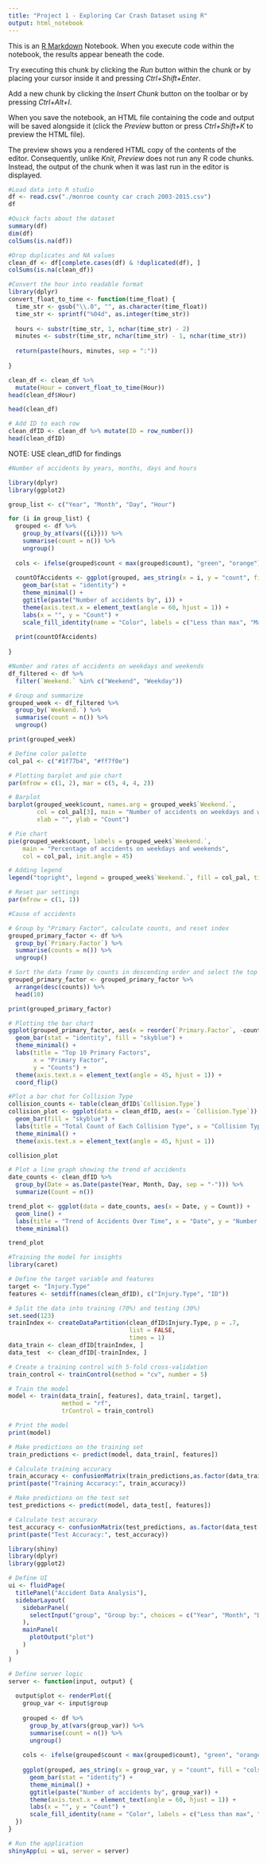 ```yaml
---
title: "Project 1 - Exploring Car Crash Dataset using R"
output: html_notebook
---
```


This is an [R Markdown](http://rmarkdown.rstudio.com) Notebook. When you execute code within the notebook, the results appear beneath the code. 

Try executing this chunk by clicking the *Run* button within the chunk or by placing your cursor inside it and pressing *Ctrl+Shift+Enter*. 

Add a new chunk by clicking the *Insert Chunk* button on the toolbar or by pressing *Ctrl+Alt+I*.

When you save the notebook, an HTML file containing the code and output will be saved alongside it (click the *Preview* button or press *Ctrl+Shift+K* to preview the HTML file).

The preview shows you a rendered HTML copy of the contents of the editor. Consequently, unlike *Knit*, *Preview* does not run any R code chunks. Instead, the output of the chunk when it was last run in the editor is displayed.

```r
#Load data into R studio
df <- read.csv("./monroe county car crach 2003-2015.csv")
df
```
```r
#Quick facts about the dataset
summary(df)
dim(df)
colSums(is.na(df))
```
```r
#Drop duplicates and NA values
clean_df <- df[complete.cases(df) & !duplicated(df), ]
colSums(is.na(clean_df))
```

```r
#Convert the hour into readable format
library(dplyr)
convert_float_to_time <- function(time_float) {
  time_str <- gsub("\\.0", "", as.character(time_float))
  time_str <- sprintf("%04d", as.integer(time_str))
  
  hours <- substr(time_str, 1, nchar(time_str) - 2)
  minutes <- substr(time_str, nchar(time_str) - 1, nchar(time_str))
  
  return(paste(hours, minutes, sep = ":"))
  
}
```
```r
clean_df <- clean_df %>% 
  mutate(Hour = convert_float_to_time(Hour))
head(clean_df$Hour)
```
```r
head(clean_df)
```
```r
# Add ID to each row
clean_dfID <- clean_df %>% mutate(ID = row_number())
head(clean_dfID)
```

NOTE: USE clean_dfID for findings


```r
#Number of accidents by years, months, days and hours

library(dplyr)
library(ggplot2)

group_list <- c("Year", "Month", "Day", "Hour")

for (i in group_list) {
  grouped <- df %>%
    group_by_at(vars({{i}})) %>%
    summarise(count = n()) %>%
    ungroup()
  
  cols <- ifelse(grouped$count < max(grouped$count), "green", "orange")
  
  countOfAccidents <- ggplot(grouped, aes_string(x = i, y = "count", fill = "cols")) +
    geom_bar(stat = "identity") +
    theme_minimal() +
    ggtitle(paste("Number of accidents by", i)) +
    theme(axis.text.x = element_text(angle = 60, hjust = 1)) +
    labs(x = "", y = "Count") +
    scale_fill_identity(name = "Color", labels = c("Less than max", "Max count"))
  
  print(countOfAccidents)
  
}
```

```r
#Number and rates of accidents on weekdays and weekends
df_filtered <- df %>%
  filter(`Weekend.` %in% c("Weekend", "Weekday"))

# Group and summarize
grouped_week <- df_filtered %>%
  group_by(`Weekend.`) %>%
  summarise(count = n()) %>%
  ungroup()

print(grouped_week)
```
```r
# Define color palette
col_pal <- c("#1f77b4", "#ff7f0e")

# Plotting barplot and pie chart
par(mfrow = c(1, 2), mar = c(5, 4, 4, 2))

# Barplot
barplot(grouped_week$count, names.arg = grouped_week$`Weekend.`, 
        col = col_pal[3], main = "Number of accidents on weekdays and weekends",
        xlab = "", ylab = "Count")

# Pie chart
pie(grouped_week$count, labels = grouped_week$`Weekend.`, 
    main = "Percentage of accidents on weekdays and weekends", 
    col = col_pal, init.angle = 45)

# Adding legend
legend("topright", legend = grouped_week$`Weekend.`, fill = col_pal, title = "Weekend", cex = 0.8)

# Reset par settings
par(mfrow = c(1, 1))
```

```r
#Cause of accidents

# Group by "Primary Factor", calculate counts, and reset index
grouped_primary_factor <- df %>%
  group_by(`Primary.Factor`) %>%
  summarise(counts = n()) %>%
  ungroup()

# Sort the data frame by counts in descending order and select the top 10 rows
grouped_primary_factor <- grouped_primary_factor %>%
  arrange(desc(counts)) %>%
  head(10)

print(grouped_primary_factor)
```
```r
# Plotting the bar chart
ggplot(grouped_primary_factor, aes(x = reorder(`Primary.Factor`, -counts), y = counts)) +
  geom_bar(stat = "identity", fill = "skyblue") +
  theme_minimal() +
  labs(title = "Top 10 Primary Factors",
       x = "Primary Factor",
       y = "Counts") +
  theme(axis.text.x = element_text(angle = 45, hjust = 1)) +
  coord_flip()
```

```r
#Plot a bar chat for Collision Type
collision_counts <- table(clean_dfID$`Collision.Type`)
collision_plot <- ggplot(data = clean_dfID, aes(x = `Collision.Type`)) +
  geom_bar(fill = "skyblue") +
  labs(title = "Total Count of Each Collision Type", x = "Collision Type", y = "Count") +
  theme_minimal() +
  theme(axis.text.x = element_text(angle = 45, hjust = 1))

collision_plot
```



```r
# Plot a line graph showing the trend of accidents
date_counts <- clean_dfID %>%
  group_by(Date = as.Date(paste(Year, Month, Day, sep = "-"))) %>%
  summarize(Count = n())

trend_plot <- ggplot(data = date_counts, aes(x = Date, y = Count)) +
  geom_line() +
  labs(title = "Trend of Accidents Over Time", x = "Date", y = "Number of Accidents") +
  theme_minimal()

trend_plot
```

```r
#Training the model for insights
library(caret)

# Define the target variable and features
target <- "Injury.Type"
features <- setdiff(names(clean_dfID), c("Injury.Type", "ID"))

# Split the data into training (70%) and testing (30%)
set.seed(123)
trainIndex <- createDataPartition(clean_dfID$Injury.Type, p = .7, 
                                  list = FALSE, 
                                  times = 1)
data_train <- clean_dfID[trainIndex, ]
data_test  <- clean_dfID[-trainIndex, ]

# Create a training control with 5-fold cross-validation
train_control <- trainControl(method = "cv", number = 5)

# Train the model
model <- train(data_train[, features], data_train[, target], 
               method = "rf", 
               trControl = train_control)

# Print the model
print(model)

# Make predictions on the training set
train_predictions <- predict(model, data_train[, features])

# Calculate training accuracy
train_accuracy <- confusionMatrix(train_predictions,as.factor(data_train[, target]))$overall["Accuracy"]
print(paste("Training Accuracy:", train_accuracy))

# Make predictions on the test set
test_predictions <- predict(model, data_test[, features])

# Calculate test accuracy
test_accuracy <- confusionMatrix(test_predictions, as.factor(data_test[, target]))$overall["Accuracy"]
print(paste("Test Accuracy:", test_accuracy))
```

```r
library(shiny)
library(dplyr)
library(ggplot2)

# Define UI
ui <- fluidPage(
  titlePanel("Accident Data Analysis"),
  sidebarLayout(
    sidebarPanel(
      selectInput("group", "Group by:", choices = c("Year", "Month", "Day", "Hour"))
    ),
    mainPanel(
      plotOutput("plot")
    )
  )
)

# Define server logic
server <- function(input, output) {
  
  output$plot <- renderPlot({
    group_var <- input$group
    
    grouped <- df %>%
      group_by_at(vars(group_var)) %>%
      summarise(count = n()) %>%
      ungroup()
    
    cols <- ifelse(grouped$count < max(grouped$count), "green", "orange")
    
    ggplot(grouped, aes_string(x = group_var, y = "count", fill = "cols")) +
      geom_bar(stat = "identity") +
      theme_minimal() +
      ggtitle(paste("Number of accidents by", group_var)) +
      theme(axis.text.x = element_text(angle = 60, hjust = 1)) +
      labs(x = "", y = "Count") +
      scale_fill_identity(name = "Color", labels = c("Less than max", "Max count"))
  })
}

# Run the application 
shinyApp(ui = ui, server = server)
```

